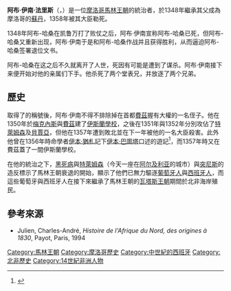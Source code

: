 {{noteTA
|1=zh-hans:非斯;zh-hk:非斯;zh-tw:費茲;
|2=zh-hans:白图泰; zh-hant:巴圖塔
}}
'''阿布·伊南·法里斯'''（{{lang-ar|'''أبو عنان فارس بن علي'''}}，{{bd|1329年||1358年|}}）是一位[[摩洛哥|摩洛哥]][[馬林王朝|馬林王朝]]的統治者，於1348年繼承其父{{link-en|阿布爾·哈桑·阿里·伊本·奧斯曼|Abu Al-Hasan Ali ibn Othman}}成為摩洛哥的[[蘇丹|蘇丹]]，1358年被其大臣勒死。

1348年阿布-哈桑在凯鲁万打了败仗之后，阿布·伊南宣称阿布-哈桑已死，但阿布-哈桑又重新出现，阿布·伊南于是和阿布-哈桑作战并且获得胜利，从而逼迫阿布-哈桑签署退位文书。

阿布-哈桑在这之后不久就离开了人世，死因有可能是遭到了谋杀。阿布·伊南接下来便开始对他的亲属们下手。他杀死了两个堂表兄，并放逐了两个兄弟。

== 歷史 ==
取得了{{link-en|穆民的長官|Amir al-muminin}}的稱號後，阿布·伊南不得不排除掉在首都[[費茲|費茲]]握有大權的一名侄子。他在1350年於[[阿布·伊南伊斯蘭學校_(梅克內斯)|梅克內斯]]與[[阿布·伊南伊斯蘭學校|費茲]]建了[[伊斯蘭學校|伊斯蘭學校]]，之後在1351年與1352年分別攻佔了[[特萊姆森|特萊姆森]]及[[貝賈亞|貝賈亞]]，但他在1357年遭到敗北並在下一年被他的一名大臣殺害。此外他曾在1356年時命學者[[伊本·猶札|伊本·猶札]]記下[[伊本·巴圖塔|伊本·巴圖塔]]口述的遊記<ref name="湯">{{cite book|author=湯錦台 |title=《大航海時代的台灣》 |publisher=貓頭鷹出版社 |location= |isbn=957-469-748-7 |pages=19 |date=2001年12月}}</ref>，而1357年時又在費茲蓋了一間伊斯蘭學校。

在他的統治之下，[[黑死病|黑死病]]與[[特萊姆森|特萊姆森]]（今天一座在[[阿尔及利亚|阿尔及利亚]]的城市）與[[突尼斯市|突尼斯]]的造反標示了馬林王朝衰退的開始，顯示了他們已無力驅逐[[葡萄牙人|葡萄牙人]]與[[西班牙人|西班牙人]]，而這些葡萄牙與西班牙人在接下來繼承了馬林王朝的[[瓦塔斯王朝|瓦塔斯王朝]]期間於北非海岸殖民。

== 參考來源 ==
{{reflist}}
*Julien, Charles-André, ''Histoire de l'Afrique du Nord, des origines à 1830'',  Payot, Paris, 1994

{{s-start}}
{{succession box|
 before=[[阿布爾·哈桑·阿里|阿布爾·哈桑·阿里]]|
 title=[[馬林王朝|馬林王朝]] |
 years=1348年－1358年|
 after=馬林王朝第二次滅亡
}}
{{s-end}}
{{Authority control}}
[[Category:馬林王朝|Category:馬林王朝]]
[[Category:摩洛哥歷史|Category:摩洛哥歷史]]
[[Category:中世紀的西班牙|Category:中世紀的西班牙]]
[[Category:北非歷史|Category:北非歷史]]
[[Category:14世紀非洲人物|Category:14世紀非洲人物]]
